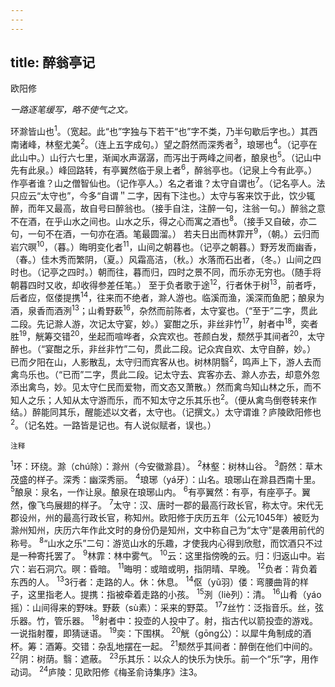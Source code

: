 ```yaml
---
---
---
```

title: 醉翁亭记
---



欧阳修

*一路逐笔缓写，略不使气之文。*

环滁皆山也<sup>1</sup>。（宽起。此“也”字独与下若干“也”字不类，乃半句歇后字也。）其西南诸峰，林壑尤美<sup>2</sup>。（连上五字成句。）望之蔚然而深秀者<sup>3</sup>，琅琊也<sup>4</sup>。（记亭在此山中。）山行六七里，渐闻水声潺潺，而泻出于两峰之间者，酿泉也<sup>5</sup>。（记山中先有此泉。）峰回路转，有亭翼然临于泉上者<sup>6</sup>，醉翁亭也。（记泉上今有此亭。）作亭者谁？山之僧智仙也。（记作亭人。）名之者谁？太守自谓也<sup>7</sup>。（记名亭人。法只应云“太守也”，今多“自谓＂二字，因有下注也。）太守与客来饮于此，饮少辄醉，而年又最高，故自号曰醉翁也。（接手自注，注醉一句，注翁一句。）醉翁之意不在酒，在乎山水之间也。山水之乐，得之心而寓之酒也<sup>8</sup>。（接手又自破，亦二句，一句不在酒，一句亦在酒。笔最圆溜。）
若夫日出而林霏开<sup>9</sup>，（朝。）云归而岩穴暝<sup>10</sup>，（暮。）晦明变化者<sup>11</sup>，山间之朝暮也。（记亭之朝暮。）野芳发而幽香，（春。）佳木秀而繁阴，（夏。）风霜高洁，（秋。）水落而石出者，（冬。）山间之四时也。（记亭之四时。）朝而往，暮而归，四时之景不同，而乐亦无穷也。（随手将朝暮四时又收，却收得参差任笔。）
至于负者歌于途<sup>12</sup>，行者休于树<sup>13</sup>，前者呼，后者应，伛偻提携<sup>14</sup>，往来而不绝者，滁人游也。临溪而渔，溪深而鱼肥；酿泉为酒，泉香而酒洌<sup>13</sup>；山肴野蔌<sup>16</sup>，杂然而前陈者，太守宴也。（“至于”二字，贯此二段。先记滁人游，次记太守宴，妙。）宴酣之乐，非丝非竹<sup>17</sup>，射者中<sup>18</sup>，奕者胜<sup>19</sup>，觥筹交错<sup>20</sup>，坐起而喧哗者，众宾欢也。苍颜白发，颓然乎其间者<sup>20</sup>，太守醉也。（“宴酣之乐，非丝非竹”二句，贯此二段。记众宾自欢、太守自醉，妙。）
已而夕阳在山，人影散乱，太守归而宾客从也。树林阴翳<sup>2</sup>，鸣声上下，游人去而禽鸟乐也。（“已而”二字，贯此二段。记太守去、宾客亦去、滁人亦去，却意外忽添出禽鸟，妙。见太守仁民而爱物，而文态又萧散。）然而禽鸟知山林之乐，而不知人之乐；人知从太守游而乐，而不知太守之乐其乐也<sup>2</sup>。（便从禽鸟倒卷转来作结。）醉能同其乐，醒能述以文者，太守也。（记撰文。）太守谓谁？庐陵欧阳修也<sup>2</sup>。（记名姓。一路皆是记也。有人说似赋者，误也。）

<sup>注释</sup>

<sup>1</sup>环：环绕。滁（chú除）：滁州（今安徽滁县）。
<sup>2</sup>林壑：树林山谷。
<sup>3</sup>蔚然：草木茂盛的样子。深秀：幽深秀丽。
<sup>4</sup>琅琊（yá牙）：山名。琅琊山在滁县西南十里。
<sup>5</sup>酿泉：泉名，一作让泉。酿泉在琅琊山内。
<sup>6</sup>有亭翼然：有亭，有座亭子。翼然，像飞鸟展翅的样子。
<sup>7</sup>太守：汉、唐时一郡的最高行政长官，称太守。宋代无郡设州，州的最高行政长官，称知州。欧阳修于庆历五年（公元1045年）被贬为滁州知州，庆历六年作此文时的身份仍是知州，文中称自己为“太守”是袭用前代的称号。
<sup>8</sup>“山水之乐”二句：游览山水的乐趣，才使我内心得到欣慰，而饮酒只不过是一种寄托罢了。
<sup>9</sup>林霏：林中雾气。
<sup>10</sup>云：这里指傍晚的云。归：归返山中。岩穴：岩石洞穴。暝：昏暗。
<sup>11</sup>晦明：或暗或明，指阴晴、早晚。
<sup>12</sup>负者：背负着东西的人。
<sup>13</sup>3行者：走路的人。休：休息。
<sup>14</sup>伛（yǔ羽）偻：弯腰曲背的样子，这里指老人。提携：指被牵着走路的小孩。
<sup>15</sup>洌（liè列）：清。
<sup>16</sup>山肴（yáo摇）：山间得来的野味。野蔌（sù素）：采来的野菜。
<sup>17</sup>7丝竹：泛指音乐。丝，弦乐器。竹，管乐器。
<sup>18</sup>射者中：投壶的人投中了。射，指古代以箭投壶的游戏。一说指射覆，即猜谜语。
<sup>19</sup>奕：下围棋。
<sup>20</sup>觥（gōng公）：以犀牛角制成的酒杯。筹：酒筹。交错：杂乱地摆在一起。
<sup>21</sup>颓然乎其间者：醉倒在他们中间的。
<sup>22</sup>阴：树荫。翳：遮蔽。
<sup>23</sup>乐其乐：以众人的快乐为快乐。前一个“乐”字，用作动词。
<sup>24</sup>庐陵：见欧阳修《梅圣俞诗集序》注3。